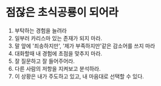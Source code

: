 # 점잖은 초식공룡이 되어라

1. 부탁하는 경험을 늘려라
2. 일부러 카리스마 있는 존재가 되지 마라.
3. 말 앞에 '죄송하지만', '제가 부족하지만'같은 감소어를 쓰지 마라
4. 대화할때 내 경험에 초점을 맞추지 마라.
5. 잘 질문하고 잘 들어주어라.
6. 다른 사람의 저항을 지켜보고 분석하라.
7. 이 상황은 내가 주도하고 있고, 내 마음대로 선택할 수 있다. 